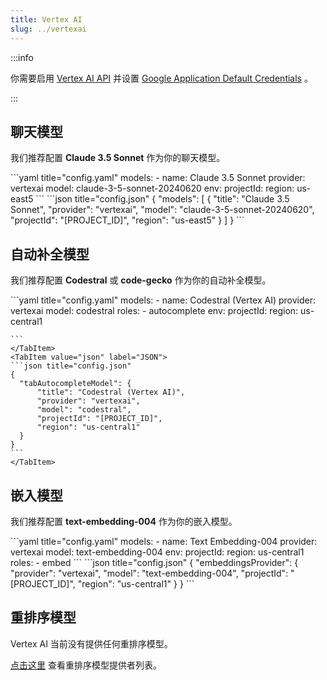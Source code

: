 ```yaml
---
title: Vertex AI
slug: ../vertexai
---
```



:::info

你需要启用 [Vertex AI API](https://console.cloud.google.com/marketplace/product/google/aiplatform.googleapis.com) 并设置 [Google Application Default Credentials](https://cloud.google.com/docs/authentication/provide-credentials-adc) 。

:::

## 聊天模型

我们推荐配置 **Claude 3.5 Sonnet** 作为你的聊天模型。

<Tabs groupId="config-example">
    <TabItem value="yaml" label="YAML">
    ```yaml title="config.yaml"
    models:
      - name: Claude 3.5 Sonnet
        provider: vertexai
        model: claude-3-5-sonnet-20240620
        env:
          projectId: <PROJECT_ID>
          region: us-east5
    ```
    </TabItem>
    <TabItem value="json" label="JSON">
    ```json title="config.json"
    {
      "models": [
        {
          "title": "Claude 3.5 Sonnet",
          "provider": "vertexai",
          "model": "claude-3-5-sonnet-20240620",
          "projectId": "[PROJECT_ID]",
          "region": "us-east5"
        }
      ]
    }
    ```
    </TabItem>
</Tabs>

## 自动补全模型

我们推荐配置 **Codestral** 或 **code-gecko** 作为你的自动补全模型。

<Tabs groupId="config-example">
    <TabItem value="yaml" label="YAML">
    ```yaml title="config.yaml"
    models:
      - name: Codestral (Vertex AI)
        provider: vertexai
        model: codestral
        roles:
          - autocomplete
        env:
          projectId: <PROJECT_ID>
          region: us-central1
          
    ```
    </TabItem>
    <TabItem value="json" label="JSON">
    ```json title="config.json"
    {
      "tabAutocompleteModel": {
          "title": "Codestral (Vertex AI)",
          "provider": "vertexai",
          "model": "codestral",
          "projectId": "[PROJECT_ID]",
          "region": "us-central1"
      }
    }
    ```
    </TabItem>
</Tabs>

## 嵌入模型

我们推荐配置 **text-embedding-004** 作为你的嵌入模型。

<Tabs groupId="config-example">
    <TabItem value="yaml" label="YAML">
    ```yaml title="config.yaml"
    models:
      - name: Text Embedding-004
        provider: vertexai
        model: text-embedding-004
        env:
          projectId: <PROJECT_ID>
          region: us-central1
        roles:
          - embed
    ```
    </TabItem>
    <TabItem value="json" label="JSON">
    ```json title="config.json"
    {
      "embeddingsProvider": {
        "provider": "vertexai",
        "model": "text-embedding-004",
        "projectId": "[PROJECT_ID]",
        "region": "us-central1"
      }
    }
    ```
    </TabItem>
</Tabs>

## 重排序模型

Vertex AI 当前没有提供任何重排序模型。

[点击这里](../../model-roles/reranking.mdx) 查看重排序模型提供者列表。

